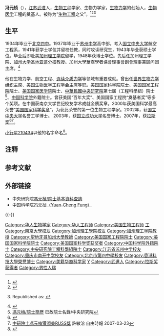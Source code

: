 {{Infobox_Person
| name = 冯元桢
|image=
|box_width=
|occupation=
| period =
|birth_name=
| other_names =
| Sex =男
|birth_date= {{birth date |1919|9|15}}
|birth_place= {{ROC-1912|江苏省}}[[武进縣|武进縣]]
|death_date= {{Death date and age|2019|12|15|1919|9|15}}
|death_place= {{USA}}[[加州|加州]][[圣迭戈|圣迭戈]][[加州大学雅各布医院|加州大学雅各布医院]]
| nationality = {{USA}}
| residence =
| party =
| religion =
| spouse =
| relatives =
|education=
*[[國立中央大學_(南京)|國立中央大學]]學士（1941）
*[[國立中央大學_(南京)|國立中央大學]]碩士（1943）
*[[美国|美国]][[加州理工學院|加州理工學院]]博士（1948） 
| past =
*成都航空研究院（1943-1945）
*美国[[加州理工學院|加州理工學院]]助教、研究員、助教授、副教授、教授（1946-1966）
*美国[[加利福尼亞大學聖地牙哥分校|加利福尼亞大學聖地牙哥分校]]教授、退休教授、研究員（1966－） 
{{Infobox_People_Sinica
|组别=數理科學組
|届数=第7屆
|当选年=1968年
}}
{{Infobox_People_CAS
|学部= 外籍院士
|专业= [[力学|力学]]和[[生物力学|生物力学]]
|当选年= 1994年
}}
| work =
|awards=
*[[美国国家科学奖章|美国国家科学奖章]]（2000）
*[[美国国家工程院|美国国家工程院]][[拉斯奖|拉斯奖]]（2007）
}}

'''冯元桢'''（{{bd|1919年|9月15日|2019年|12月15日|catIdx=Feng}}），[[江苏|江苏]][[武进|武进]]人，[[生物工程|生物工程]]学家、生物力学家，[[生物力学|生物力学]]的创始人，[[生物医学|生物医学]]工程的奠基人。被称为“[[生物工程|生物工程]]之父”。<ref>{{Cite web |url=http://news.sciencenet.cn/htmlnews/2019/12/434005.shtm |title=中科院外籍院士、世界生物力学之父冯元桢逝世，享年100岁 |accessdate=2019-12-19 |archive-date=2020-06-08 |archive-url=https://web.archive.org/web/20200608121118/http://news.sciencenet.cn/htmlnews/2019/12/434005.shtm |dead-url=no }}</ref><ref>{{cite news |last1=Robbins |first1=Gary |title=UC San Diego's Y.C. Fung, the lifesaving ‘father of biomechanics’, dies at 100 |url=https://www.sandiegouniontribune.com/news/science/story/2019-12-18/uc-san-diegos-y-c-fung-the-lifesaving-father-of-biomechanics-dies-at-100 |accessdate=28 December 2019 |work=San Diego Union Tribune |date=18 December 2019 |archive-date=2020-08-04 |archive-url=https://web.archive.org/web/20200804115040/https://www.sandiegouniontribune.com/news/science/story/2019-12-18/uc-san-diegos-y-c-fung-the-lifesaving-father-of-biomechanics-dies-at-100 |dead-url=no }}</ref><ref>{{cite news |last1=Chiang |first1=Yi-ching |last2=Hsu |first2=Phoenix |title=Father of biomechanics Fung Yuan-Cheng dies at 100 |url=http://focustaiwan.tw/news/asoc/201912270003.aspx |accessdate=28 December 2019 |agency=Central News Agency |date=27 December 2019 |archive-date=2019-12-28 |archive-url=https://web.archive.org/web/20191228042612/http://focustaiwan.tw/news/asoc/201912270003.aspx |dead-url=no }} Republished as: {{cite news |title=‘Father of biomechanics’has passed away at 100 |url=http://www.taipeitimes.com/News/taiwan/archives/2019/12/28/2003728317 |accessdate=28 December 2019 |work=Taipei Times |date=28 December 2019 |archive-date=2020-09-22 |archive-url=https://web.archive.org/web/20200922091802/http://www.taipeitimes.com/News/taiwan/archives/2019/12/28/2003728317 |dead-url=no }}</ref>

==生平==
1934年毕业于[[北京四中|北京四中]]。1937年毕业于[[苏州中学|苏州中学]]高中部，考入[[國立中央大學_(南京)|国立中央大学]]航空工程系，1941年获学士学位并留校任教，同时攻读研究生，1943年毕业获硕士学位{{NoteTag|民國38年，人民共和國成立前夕，國立中央大學被更名為國立南京大學，次年徑稱[[南京大學|南京大學]]。民國51年，[[國立中央大學|國立中央大學]]在臺灣復校。}}。毕业后即赴美[[加州理工学院|加州理工学院]]留学，1948年获博士学位。先后任加州理工学院、[[加州大学圣地亚哥分校|加州大学圣地亚哥分校]]教授。加州大學華裔學者協會理事會創會理事兼顾问团主席。<ref>{{Cite web |url=http://www.ucchinese.net/ |title=加州大學華裔學者協會 |accessdate=2020-12-20 |archive-date=2005-01-24 |archive-url=https://web.archive.org/web/20050124065116/http://ucchinese.net/ |dead-url=no }}</ref>

他在生物力学、航空工程、[[连续介质力学|连续介质力学]]等领域有重要成就。曾出任[[世界生物力学组织|世界生物力学组织]]主席、[[美国生物医学工程学会|美国生物医学工程学会]]主席等职。[[美国国家科学院|美国国家科学院]]院士、[[美国国家工程院|美国国家工程院]]院士、[[美国国家医学院|美国国家医学院]]院士、[[中華民國|中華民國]][[中央研究院|中央研究院]]第七屆（工程科學組）院士<ref>[https://academicians.sinica.edu.tw/index.php?r=academician-n%2Fshow&id=150 馮元楨/院士簡歷] {{Wayback|url=https://academicians.sinica.edu.tw/index.php?r=academician-n%2Fshow&id=150 |date=20200608121144 }}已故院士名錄/中央研究院</ref>、[[中国科学院|中国科学院]]外籍院士。曾获美国“百年大奖”、美国国家工程院“奠基者奖”等多个奖项。在中国获南京大学世纪校友学术成就金质奖章。2000年获美国科学最高荣誉“[[美国国家科学奖章|美国国家科学奖章]]”，为获此荣誉的第一位生物工程学家。2002年，获[[国立中央大学|国立中央大学]]名誉工学博士。 2003年，获[[国立成功大学|国立成功大学]]名誉博士。2007年，获[[拉斯奖|拉斯奖]]<ref>{{Cite web |url=http://www.cas.ac.cn/html/Dir/2007/10/08/15/29/87.htm |title=中科院外籍院士冯元桢荣获美国工程院拉斯奖 |accessdate=2008-09-10 |archive-date=2008-06-18 |archive-url=https://web.archive.org/web/20080618043545/http://www.cas.ac.cn/html/Dir/2007/10/08/15/29/87.htm |dead-url=no }}</ref><ref>[https://news.ltn.com.tw/news/life/paper/121703 中研院士馮元楨獲頒美RUSS獎] {{Wayback|url=https://news.ltn.com.tw/news/life/paper/121703 |date=20200608121151 }}許敏溶 自由時報 2007-03-23</ref>。

[[小行星210434|小行星210434]]以他的名字命名<ref>{{Cite web |url=http://ssd.jpl.nasa.gov/sbdb.cgi?sstr=210434 |title=210434 Fungyuancheng (2008 YH14) |access-date=2012-08-05 |archive-date=2021-07-23 |archive-url=https://web.archive.org/web/20210723171727/https://ssd.jpl.nasa.gov/sbdb.cgi?sstr=210434 |dead-url=no }}</ref>。

== 注释 ==
{{NoteFoot}}

== 参考文献 ==
{{Reflist|2}}

== 外部链接 ==
* 中央研究院[https://academicians.sinica.edu.tw/index.php?r=academician-n%2Fshow&id=150 馮元楨/院士基本資料查詢] {{Wayback|url=https://academicians.sinica.edu.tw/index.php?r=academician-n%2Fshow&id=150 |date=20200608121144 }}
* 中国科学院[https://web.archive.org/web/20140331174853/http://www.casad.cas.cn/channel.action?chnlid=246 冯元桢（Yuan-Cheng Fung）]

{{-}}
{{拉斯奖获得者}}
{{Winners of the National Medal of Science|engineering}}
{{中央研究院第七届院士}}
{{中国科学院外籍院士}}

{{Authority control}}

{{DEFAULTSORT:F}}
[[Category:华人生物学家|Category:华人生物学家]]
[[Category:华人工程师|Category:华人工程师]]
[[Category:美国生物工程师|Category:美国生物工程师]]
[[Category:國立中央大學大陸時期校友|工]]
[[Category:南京大學校友|Category:南京大學校友]]
[[Category:加州理工學院校友|Category:加州理工學院校友]]
[[Category:加州理工学院教授|Category:加州理工学院教授]]
[[Category:聖地牙哥加州大學教師|Category:聖地牙哥加州大學教師]]
[[Category:美国国家工程院院士|Category:美国国家工程院院士]]
[[Category:美国国家科学院院士|Category:美国国家科学院院士]]
[[Category:美国国家科学奖获奖者|Category:美国国家科学奖获奖者]]
[[Category:中国科学院外籍院士|Category:中国科学院外籍院士]]
[[Category:中央研究院工程科學組院士|Category:中央研究院工程科學組院士]]
[[Category:江苏省苏州中学校友|Category:江苏省苏州中学校友]]
[[Category:重庆市南开中学校友|Category:重庆市南开中学校友]]
[[Category:北京市第四中學校友|Category:北京市第四中學校友]]
[[Category:香港科技大學榮譽博士|Category:香港科技大學榮譽博士]]
[[Category:美籍华裔科学家|Category:美籍华裔科学家]]
[[Category:冯姓|Y]]
[[Category:武進人|Category:武進人]]
[[Category:拉斯奖获得者|Category:拉斯奖获得者]]
[[Category:男性人瑞|Category:男性人瑞]]